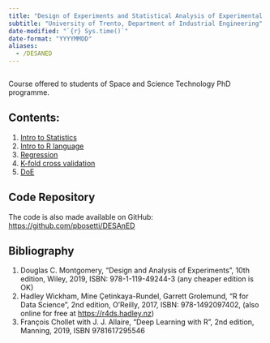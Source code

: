 ```yaml
---
title: "Design of Experiments and Statistical Analysis of Experimental Data"
subtitle: "University of Trento, Department of Industrial Engineering"
date-modified: "`{r} Sys.time()`"
date-format: "YYYYMMDD"
aliases:
  - /DESANED
---
```

```r
```


Course offered to students of Space and Science Technology PhD programme.

## Contents:

1. [Intro to Statistics](1-statistics.html){target="_blank"}
2. [Intro to R language](2-R-intro.html){target="_blank"}
3. [Regression](3-regression.html){target="_blank"}
4. [K-fold cross validation](4-kfold.html){target="_blank"}
5. [DoE](5-DoE.html){target="_blank"}

:::callout-note
## Code Repository

The code is also made available on GitHub: <https://github.com/pbosetti/DESAnED>
:::

## Bibliography

1. Douglas C. Montgomery, "Design and Analysis of Experiments", 10th edition, Wiley, 2019, ISBN: 978-1-119-49244-3 (any cheaper edition is OK)
2. Hadley Wickham, Mine Çetinkaya-Rundel, Garrett Grolemund, "R for Data Science", 2nd edition, O'Reilly, 2017, ISBN: 978-1492097402, (also online for free at <https://r4ds.hadley.nz>)
3. François Chollet with J. J. Allaire, "Deep Learning with R", 2nd edition, Manning, 2019, ISBN 9781617295546